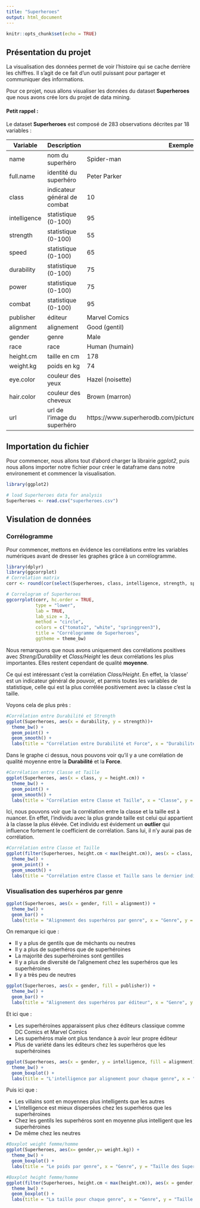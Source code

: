 ```yaml
---
title: "Superheroes"
output: html_document
---
```


```r
knitr::opts_chunk$set(echo = TRUE)
```



## Présentation du projet

  La visualisation des données permet de voir l'histoire qui se cache derrière les chiffres. Il s'agit de ce fait d'un outil puissant pour partager et communiquer des informations.

  Pour ce projet, nous allons visualiser les données du dataset **Superheroes** que nous avons crée lors du projet de data mining.

#### Petit rappel :

  Le dataset **Superheroes** est composé de 283 observations décrites par 18 variables :

Variable      | Description                  | Exemple
------------- | ---------------------------- | ---------------
name          | nom du superhéro             | Spider-man
full.name     | identité du superhéro        | Peter Parker
class         | indicateur général de combat | 10
intelligence  | statistique (0-100)          | 95
strength      | statistique (0-100)          | 55
speed         | statistique (0-100)          | 65
durability    | statistique (0-100)          | 75
power         | statistique (0-100)          | 75
combat        | statistique (0-100)          | 95
publisher     | éditeur                      | Marvel Comics
alignment     | alignement                   | Good (gentil)
gender        | genre                        | Male
race          | race                         | Human (humain)
height.cm     | taille en cm                 | 178
weight.kg     | poids en kg                  | 74
eye.color     | couleur des yeux             | Hazel (noisette)
hair.color    | couleur des cheveux          | Brown (marron)
url           | url de l'image du superhéro  |https://www.superherodb.com/pictures2/portraits/10/100/133.jpg


## Importation du fichier

  Pour commencer, nous allons tout d'abord charger la librairie *ggplot2*, puis nous allons importer notre fichier pour créer le dataframe dans notre environement et commencer la visualisation.

```r
library(ggplot2)

# load Superheroes data for analysis
Superheroes <- read.csv("superheroes.csv")
```

## Visulation de données

### Corrélogramme 

  Pour commencer, mettons en évidence les corrélations entre les variables numériques avant de dresser les graphes grâce à un corrélogramme.

```r
library(dplyr)
library(ggcorrplot)
# Correlation matrix
corr <- round(cor(select(Superheroes, class, intelligence, strength, speed, durability, power, combat, height.cm, weight.kg)), 1)

# Correlogram of Superheroes
ggcorrplot(corr, hc.order = TRUE, 
           type = "lower", 
           lab = TRUE, 
           lab_size = 3, 
           method = "circle", 
           colors = c("tomato2", "white", "springgreen3"), 
           title = "Corrélogramme de Superheroes", 
           ggtheme = theme_bw)
```

Nous remarquons que nous avons uniquement des corrélations positives avec *Streng/Durability* et *Class/Height* les deux corrélations les plus importantes. Elles restent cependant de qualité **moyenne**.

Ce qui est intéressant c'est la corrélation *Class/Height*. En effet, la 'classe' est un indicateur général de pouvoir, et parmis toutes les variables de statistique, celle qui est la plus corrélée positivement avec la classe c'est la taille.

Voyons cela de plus près :

```r
#Corrélation entre Durabilité et Strength
ggplot(Superheroes, aes(x = durability, y = strength))+
  theme_bw() +
  geom_point() +
  geom_smooth() +
  labs(title = "Corrélation entre Durabilité et Force", x = "Durabilité", y = "Force")
```

Dans le graphe ci dessus, nous pouvons voir qu'il y a une corrélation de qualité moyenne entre la **Durabilité** et la **Force**.

```r
#Corrélation entre Classe et Taille
ggplot(Superheroes, aes(x = class, y = height.cm)) +
  theme_bw() +
  geom_point() +
  geom_smooth() +
  labs(title = "Corrélation entre Classe et Taille", x = "Classe", y = "Taille en cm")
```

Ici, nous pouvons voir que la corrélation entre la classe et la taille est à nuancer. En effet, l'individu avec la plus grande taille est celui qui appartient à la classe la plus élévée. Cet individu est évidement un **outlier** qui influence fortement le coefficient de corrélation. Sans lui, il n'y aurai pas de corrélation.

```r
#Corrélation entre Classe et Taille
ggplot(filter(Superheroes, height.cm < max(height.cm)), aes(x = class, y = height.cm)) +
  theme_bw() +
  geom_point() +
  geom_smooth() +
  labs(title = "Corrélation entre Classe et Taille sans le dernier individu", x = "Classe", y = "Taille en cm")
```

### Visualisation des superhéros par genre

```r
ggplot(Superheroes, aes(x = gender, fill = alignment)) +
  theme_bw() +
  geom_bar() +
  labs(title = "Alignement des superhéros par genre", x = "Genre", y = "Effectif")
```

On remarque ici que :

 * Il y a plus de gentils que de méchants ou neutres
 * Il y a plus de superhéros que de superhéroines
 * La majorité des superhéroines sont gentilles
 * Il y a plus de diversité de l'alignement chez les superhéros que les superhéroines
 * Il y a très peu de neutres
 
```r
ggplot(Superheroes, aes(x = gender, fill = publisher)) +
  theme_bw() +
  geom_bar() +
  labs(title = "Alignement des superhéros par éditeur", x = "Genre", y = "Effectif")
```

Et ici que :

 * Les superhéroines apparaissent plus chez éditeurs classique comme DC Comics et Marvel Comics
 * Les superhéros male ont plus tendance à avoir leur propre éditeur
 * Plus de variété dans les éditeurs chez les superhéros que les superhéroines
 
```r
ggplot(Superheroes, aes(x = gender, y = intelligence, fill = alignment)) +
  theme_bw() +
  geom_boxplot() +
  labs(title = "L'intelligence par alignement pour chaque genre", x = "Genre", y = "Intelligence des Superheros")
```

Puis ici que :

 * Les villains sont en moyennes plus intelligents que les autres
 * L'intelligence est mieux dispersées chez les superhéros que les superhéroines
 * Chez les gentils les superhéros sont en moyenne plus intelligent que les superhéroines
 * De même chez les neutres

```r
#Boxplot weight femme/homme
ggplot(Superheroes, aes(x= gender,y= weight.kg)) +
  theme_bw() +
  geom_boxplot() +
  labs(title = "Le poids par genre", x = "Genre", y = "Taille des Superheros")

#Boxplot height femme/homme
ggplot(filter(Superheroes, height.cm < max(height.cm)), aes(x = gender, y = height.cm))+
  theme_bw() +
  geom_boxplot() +
  labs(title = "La taille pour chaque genre", x = "Genre", y = "Taille des Superheros")
```